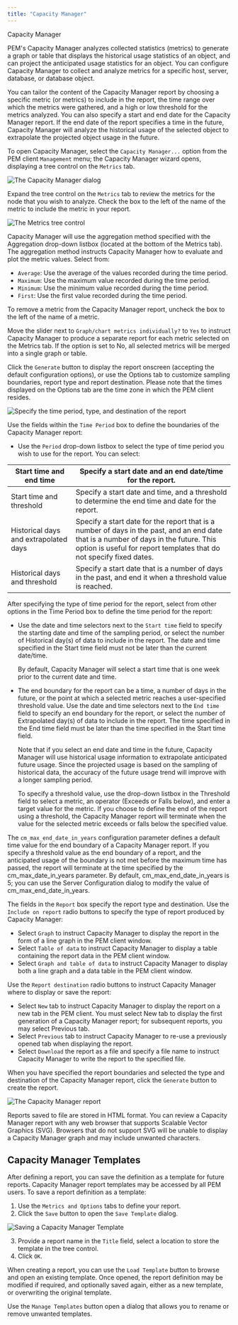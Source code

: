 ```yaml
---
title: "Capacity Manager"
---
```


<div class="index">

Capacity Manager

</div>

PEM's Capacity Manager analyzes collected statistics (metrics) to generate a graph or table that displays the historical usage statistics of an object, and can project the anticipated usage statistics for an object. You can configure Capacity Manager to collect and analyze metrics for a specific host, server, database, or database object.

You can tailor the content of the Capacity Manager report by choosing a specific metric (or metrics) to include in the report, the time range over which the metrics were gathered, and a high or low threshold for the metrics analyzed. You can also specify a start and end date for the Capacity Manager report. If the end date of the report specifies a time in the future, Capacity Manager will analyze the historical usage of the selected object to extrapolate the projected object usage in the future.

To open Capacity Manager, select the `Capacity Manager...` option from the PEM client `Management` menu; the Capacity Manager wizard opens, displaying a tree control on the `Metrics` tab.

![*The Capacity Manager dialog*](images/capacity_manager_dialog.png)

Expand the tree control on the `Metrics` tab to review the metrics for the node that you wish to analyze. Check the box to the left of the name of the metric to include the metric in your report.

![*The Metrics tree control*](images/capacity_manager_metrics.png)

Capacity Manager will use the aggregation method specified with the Aggregation drop-down listbox (located at the bottom of the Metrics tab). The aggregation method instructs Capacity Manager how to evaluate and plot the metric values. Select from:

  - `Average`: Use the average of the values recorded during the time period.
  - `Maximum`: Use the maximum value recorded during the time period.
  - `Minimum`: Use the minimum value recorded during the time period.
  - `First`: Use the first value recorded during the time period.

To remove a metric from the Capacity Manager report, uncheck the box to the left of the name of a metric.

Move the slider next to `Graph/chart metrics individually?` to `Yes` to instruct Capacity Manager to produce a separate report for each metric selected on the Metrics tab. If the option is set to No, all selected metrics will be merged into a single graph or table.

Click the `Generate` button to display the report onscreen (accepting the default configuration options), or use the Options tab to customize sampling boundaries, report type and report destination. Please note that the times displayed on the Options tab are the time zone in which the PEM client resides.

![*Specify the time period, type, and destination of the report*](images/capacity_manager_report.png)

Use the fields within the `Time Period` box to define the boundaries of the Capacity Manager report:

  - Use the `Period` drop-down listbox to select the type of time period you wish to use for the report. You can select:

| Start time and end time               | Specify a start date and an end date/time for the report.                                                                                                                                                     |
| ------------------------------------- | ------------------------------------------------------------------------------------------------------------------------------------------------------------------------------------------------------------- |
| Start time and threshold              | Specify a start date and time, and a threshold to determine the end time and date for the report.                                                                                                             |
| Historical days and extrapolated days | Specify a start date for the report that is a number of days in the past, and an end date that is a number of days in the future. This option is useful for report templates that do not specify fixed dates. |
| Historical days and threshold         | Specify a start date that is a number of days in the past, and end it when a threshold value is reached.                                                                                                      |

After specifying the type of time period for the report, select from other options in the Time Period box to define the time period for the report:

  - Use the date and time selectors next to the `Start time` field to specify the starting date and time of the sampling period, or select the number of Historical day(s) of data to include in the report. The date and time specified in the Start time field must not be later than the current date/time.
    
    By default, Capacity Manager will select a start time that is one week prior to the current date and time.

  - The end boundary for the report can be a time, a number of days in the future, or the point at which a selected metric reaches a user-specified threshold value. Use the date and time selectors next to the `End time` field to specify an end boundary for the report, or select the number of Extrapolated day(s) of data to include in the report. The time specified in the End time field must be later than the time specified in the Start time field.
    
    Note that if you select an end date and time in the future, Capacity Manager will use historical usage information to extrapolate anticipated future usage. Since the projected usage is based on the sampling of historical data, the accuracy of the future usage trend will improve with a longer sampling period.
    
    To specify a threshold value, use the drop-down listbox in the Threshold field to select a metric, an operator (Exceeds or Falls below), and enter a target value for the metric. If you choose to define the end of the report using a threshold, the Capacity Manager report will terminate when the value for the selected metric exceeds or falls below the specified value.

The `cm_max_end_date_in_years` configuration parameter defines a default time value for the end boundary of a Capacity Manager report. If you specify a threshold value as the end boundary of a report, and the anticipated usage of the boundary is not met before the maximum time has passed, the report will terminate at the time specified by the cm_max_date_in_years parameter. By default, cm_max_end_date_in_years is 5; you can use the Server Configuration dialog to modify the value of cm_max_end_date_in_years.

The fields in the `Report` box specify the report type and destination. Use the `Include on report` radio buttons to specify the type of report produced by Capacity Manager:

  - Select `Graph` to instruct Capacity Manager to display the report in the form of a line graph in the PEM client window.
  - Select `Table of data` to instruct Capacity Manager to display a table containing the report data in the PEM client window.
  - Select `Graph and table of data` to instruct Capacity Manager to display both a line graph and a data table in the PEM client window.

Use the `Report destination` radio buttons to instruct Capacity Manager where to display or save the report:

  - Select `New` tab to instruct Capacity Manager to display the report on a new tab in the PEM client. You must select New tab to display the first generation of a Capacity Manager report; for subsequent reports, you may select Previous tab.
  - Select `Previous` tab to instruct Capacity Manager to re-use a previously opened tab when displaying the report.
  - Select `Download` the report as a file and specify a file name to instruct Capacity Manager to write the report to the specified file.

When you have specified the report boundaries and selected the type and destination of the Capacity Manager report, click the `Generate` button to create the report.

![*The Capacity Manager report*](images/capacity_manager_report.png)

Reports saved to file are stored in HTML format. You can review a Capacity Manager report with any web browser that supports Scalable Vector Graphics (SVG). Browsers that do not support SVG will be unable to display a Capacity Manager graph and may include unwanted characters.

## Capacity Manager Templates

After defining a report, you can save the definition as a template for future reports. Capacity Manager report templates may be accessed by all PEM users. To save a report definition as a template:

1.  Use the `Metrics and Options` tabs to define your report.
2.  Click the `Save` button to open the `Save Template` dialog.

![*Saving a Capacity Manager Template*](images/save_capacity_manager_template.png)

3.  Provide a report name in the `Title` field, select a location to store the template in the tree control.
4.  Click `OK`.

When creating a report, you can use the `Load Template` button to browse and open an existing template. Once opened, the report definition may be modified if required, and optionally saved again, either as a new template, or overwriting the original template.

Use the `Manage Templates` button open a dialog that allows you to rename or remove unwanted templates.
